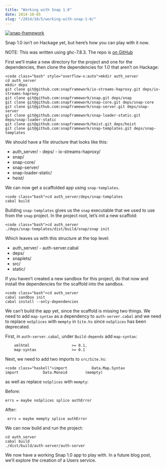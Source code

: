 ```yaml
---
title: "Working with Snap 1.0"
date: 2014-10-05
slug: "/2014/10/5/working-with-snap-1-0/"
---
```



[![snap-framework](http://res.cloudinary.com/diqzbm8lz/image/upload/v1428611482/snap_sks60m.png)](http://res.cloudinary.com/diqzbm8lz/image/upload/v1428611482/snap_sks60m.png)

Snap 1.0 isn’t on Hackage yet, but here’s how you can play with it now.

NOTE: This was written using ghc-7.8.3. The repo is [on GitHub](https://github.com/ChristopherBiscardi/snap-micro-services)

First we’ll make a new directory for the project and one for the dependencies, then clone the dependencies for 1.0 that aren’t on Hackage:

```
<code class="bash" style="overflow-x:auto">mkdir auth_server
cd auth_server
mkdir deps
git clone git@github.com:snapframework/io-streams-haproxy.git deps/io-streams-haproxy
git clone git@github.com:snapframework/snap.git deps/snap
git clone git@github.com:snapframework/snap-core.git deps/snap-core
git clone git@github.com:snapframework/snap-server.git deps/snap-server
git clone git@github.com:snapframework/snap-loader-static.git deps/snap-loader-static
git clone git@github.com:snapframework/heist.git deps/heist
git clone git@github.com:snapframework/snap-templates.git deps/snap-templates
```

We should have a file structure that looks like this:

- auth_server/ - deps/ - io-streams-haproxy/
- snap/
- snap-core/
- snap-server/
- snap-loader-static/
- heist/

We can now get a scaffolded app using `snap-templates`.

```
<code class="bash">cd auth_server/deps/snap-templates
cabal build
```

Building `snap-templates` gives us the `snap` executable that we used to use from the `snap` project. In the project root, let’s init a new scaffold:

```
<code class="bash">cd auth_server
./deps/snap-templates/dist/build/snap/snap init
```

Which leaves us with this structure at the top level:

- auth_server/ - auth-server.cabal
- deps/
- snaplets/
- src/
- static/

If you haven’t created a new sandbox for this project, do that now and install the dependencies for the scaffold into the sandbox.

```
<code class="bash">cd auth_server
cabal sandbox init
cabal install --only-dependencies
```

We can’t build the app yet, since the scaffold is missing two things. We need to add `map-syntax` as a dependency to `auth-server.cabal` and we need to replace `noSplices` with `mempty` in `Site.hs` since `noSplices` has been deprecated.

First, in `auth-server.cabal`, under `Build-depends` add `map-syntax`:

```
    xmlhtml                   >= 0.1,
    map-syntax                >= 0.1
```

Next, we need to add two imports to `src/Site.hs`:

```
<code class="haskell">import           Data.Map.Syntax
import           Data.Monoid        (mempty)
```

as well as replace `noSplices` with `mempty`:

Before:

```
errs = maybe noSplices splice authError
```

After:

```
 errs = maybe mempty splice authError
```

We can now build and run the project:

```
cd auth_server
cabal build
./dist/build/auth-server/auth-server
```

We now have a working Snap 1.0 app to play with. In a future blog post, we’ll explore the creation of a Users service.
